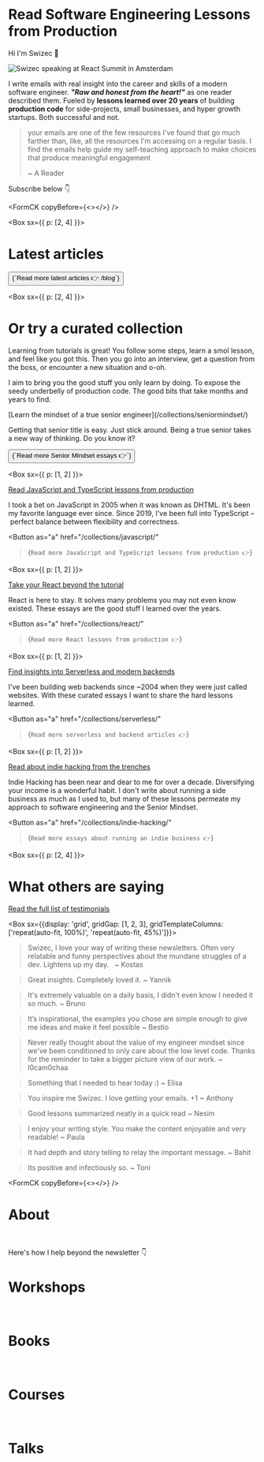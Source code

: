 
# Read Software Engineering Lessons from Production

Hi I'm Swizec 👋

![Swizec speaking at React Summit in Amsterdam](../images/react-summit-close-2.jpeg)

I write emails with real insight into the career and skills of a modern software engineer. **_"Raw and honest from the heart!"_** as one reader described them. Fueled by **lessons learned over 20 years** of building **production code** for side-projects, small businesses, and hyper growth startups. Both successful and not.

> your emails are one of the few resources I've found that go much farther than, like, all the resources I'm accessing on a regular basis. I find the emails help guide my self-teaching approach to make choices that produce meaningful engagement
>
> ~ A Reader

Subscribe below 👇

<FormCK copyBefore={<></>} />

<Box sx={{ p: [2, 4] }}>&nbsp;</Box>

# Latest articles

<LatestBlogs />

<Button as="a" href="/blog/">
  {`Read more latest articles 👉 /blog`}
</Button>

<Box sx={{ p: [2, 4] }}>&nbsp;</Box>

# Or try a curated collection

Learning from tutorials is great! You follow some steps, learn a smol lesson, and feel like you got this. Then you go into an interview, get a question from the boss, or encounter a new situation and o-oh.

I aim to bring you the good stuff you only learn by doing. To expose the seedy underbelly of production code. The good bits that take months and years to find.

<Heading as="h2">
  [Learn the mindset of a true senior engineer](/collections/seniormindset/)
</Heading>

Getting that senior title is easy. Just stick around. Being a true senior takes a new way of thinking. Do you know it?

<LatestSeniorMindset />
<Button as="a" href="/collections/seniormindset/">
  {`Read more Senior Mindset essays 👉`}
</Button>

<Box sx={{ p: [1, 2] }}>&nbsp;</Box>

<Heading as="h2">

[Read JavaScript and TypeScript lessons from production](/collections/javascript/)

</Heading>

I took a bet on JavaScript in 2005 when it was known as DHTML. It's been my favorite language ever since. Since 2019, I've been full into TypeScript – perfect balance between flexibility and correctness.

<LatestJavaScript />

<Button
  as="a"
  href="/collections/javascript/"
>{`Read more JavaScript and TypeScript lessons from production 👉`}</Button>

<Box sx={{ p: [1, 2] }}>&nbsp;</Box>

<Heading as="h2">

[Take your React beyond the tutorial](/collections/react/)

</Heading>

React is here to stay. It solves many problems you may not even know existed. These essays are the good stuff I learned over the years.

<LatestReact />

<Button
  as="a"
  href="/collections/react/"
>{`Read more React lessons from production 👉`}</Button>

<Box sx={{ p: [1, 2] }}>&nbsp;</Box>

<Heading as="h2">

[Find insights into Serverless and modern backends](/collections/serverless/)

</Heading>

I've been building web backends since ~2004 when they were just called websites. With these curated essays I want to share the hard lessons learned.

<LatestBackend />

<Button
  as="a"
  href="/collections/serverless/"
>{`Read more serverless and backend articles 👉`}</Button>

<Box sx={{ p: [1, 2] }}>&nbsp;</Box>

<Heading as="h2">

[Read about indie hacking from the trenches](/collections/indie-hacking/)

</Heading>

Indie Hacking has been near and dear to me for over a decade. Diversifying your income is a wonderful habit. I don't write about running a side business as much as I used to, but many of these lessons permeate my approach to software engineering and the Senior Mindset.

<LatestIndieHacking />

<Button
  as="a"
  href="/collections/indie-hacking/"
>{`Read more essays about running an indie business 👉`}</Button>

<Box sx={{ p: [2, 4] }}>&nbsp;</Box>

# What others are saying

[Read the full list of testimonials](/testimonials/)

<Box sx={{display: 'grid', gridGap: [1, 2, 3], gridTemplateColumns: ['repeat(auto-fit, 100%)', 'repeat(auto-fit, 45%)']}}>

> Swizec, I love your way of writing these newsletters. Often very relatable and funny perspectives about the mundane struggles of a dev. Lightens up my day.  
> ~ Kostas

> Great insights. Completely loved it.
> ~ Yannik

> It's extremely valuable on a daily basis, I didn't even know I needed it so much.
> ~ Bruno

> It’s inspirational, the examples you chose are simple enough to give me ideas and make it feel possible
> ~ Bestio

> Never really thought about the value of my engineer mindset since we've been conditioned to only care about the low level code. Thanks for the reminder to take a bigger picture view of our work.
> ~ l0cam0chaa

> Something that I needed to hear today :)
> ~ Elisa

> You inspire me Swizec. I love getting your emails. +1
> ~ Anthony

> Good lessons summarized neatly in a quick read
> ~ Nesim

> I enjoy your writing style. You make the content enjoyable and very readable!
> ~ Paula

> It had depth and story telling to relay the important message.
> ~ Bahit

> Its positive and infectiously so.
> ~ Toni

</Box>

<FormCK copyBefore={<></>} />

# About

<About />
<Box sx={{ p: [2, 4] }}>&nbsp;</Box>

Here's how I help beyond the newsletter 👇

# Workshops

<Workshops />
<Box sx={{ p: [2, 4] }}>&nbsp;</Box>

# Books

<Books />
<Box sx={{ p: [2, 4] }}>&nbsp;</Box>

# Courses

<Courses />
<Box sx={{ p: [2, 4] }}>&nbsp;</Box>

# Talks

<Talks />
